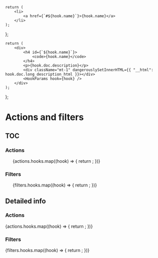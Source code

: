 
	return (
		<li>
			<a href={`#${hook.name}`}>{hook.name}</a>
		</li>
	);
};

	return (
		<div>
			<h4 id={`${hook.name}`}>
				<code>{hook.name}</code>
			</h4>
			<p>{hook.doc.description}</p>
			<div className="mt-1" dangerouslySetInnerHTML={{ "__html": hook.doc.long_description_html }}></div>
			<HookParams hook={hook} />
		</div>
	);
};

# Actions and filters

## TOC

### Actions

<ul>
	{actions.hooks.map((hook) => {
		return <HookTOCItem hook={hook} />;
	})}
</ul>

### Filters

<ul>
	{filters.hooks.map((hook) => {
		return <HookTOCItem hook={hook} />;
	})}
</ul>

## Detailed info

### Actions

<div>
	{actions.hooks.map((hook) => {
		return <Hook hook={hook} />;
	})}
</div>

### Filters

<div>
	{filters.hooks.map((hook) => {
		return <Hook hook={hook} />;
	})}
</div>
